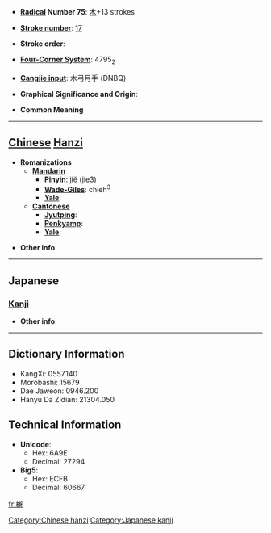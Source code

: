 * '''[[Wiktionary:Chinese radical index| Radical]] Number 75''': [[Wiktionary:Chinese radical index 木|木]]+13 strokes

* '''[[Wiktionary:Chinese total strokes index|Stroke number]]''': [[Wiktionary:Chinese total strokes index 17|17]]

* '''Stroke order''': 

* '''[[Wiktionary:Chinese four corner index|Four-Corner System]]''': 4795<sub>2</sub>

* '''[[Wiktionary:Chinese Cangjie index|Cangjie input]]''': 木弓月手 (DNBQ)

* '''Graphical Significance and Origin''': 

* '''Common Meaning'''

----

== [[Chinese]] [[Hanzi]] ==

* '''Romanizations'''
** '''[[Mandarin]]'''
*** '''[[Pinyin]]''': jiě (jie3)
*** '''[[Wade-Giles]]''': chieh<sup>3</sup>
*** '''[[Yale]]''': 
** '''[[Cantonese]]'''
*** '''[[Jyutping]]''':
*** '''[[Penkyamp]]''': 
*** '''[[Yale]]''': 

* '''Other info''': 

----

==Japanese==
===[[Kanji]]===
{{kanji|on readings=[[かい]] (kai), [[げ]] (ge)|kun readings=[[まつやに]] (matsuyani)}}

* '''Other info''':  

----

== Dictionary Information ==

* KangXi: 0557.140
* Morobashi: 15679
* Dae Jaweon: 0946.200
* Hanyu Da Zidian: 21304.050

== Technical Information ==

* '''Unicode''':
** Hex: 6A9E
** Decimal: 27294
* '''Big5''':
** Hex: ECFB
** Decimal: 60667

[[Category:Chinese hanzi]]
[[Category:Japanese kanji]]

[[fr:檞]]